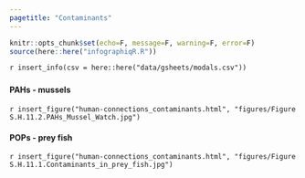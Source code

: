 ```yaml
---
pagetitle: "Contaminants"
---
```


```r
knitr::opts_chunk$set(echo=F, message=F, warning=F, error=F)
source(here::here("infographiqR.R"))
```

`r insert_info(csv = here::here("data/gsheets/modals.csv"))`


### {.tabset}

#### PAHs - mussels

`r insert_figure("human-connections_contaminants.html", "figures/Figure S.H.11.2.PAHs_Mussel_Watch.jpg")`

#### POPs - prey fish

`r insert_figure("human-connections_contaminants.html", "figures/Figure S.H.11.1.Contaminants_in_prey_fish.jpg")`
